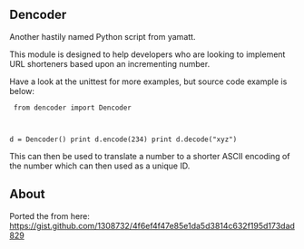 == Dencoder ==
Another hastily named Python script from yamatt.

This module is designed to help developers who are looking to implement URL shorteners based upon an incrementing number.

Have a look at the unittest for more examples, but source code example is below:

<code>
from dencoder import Dencoder

d = Dencoder()
print d.encode(234)
print d.decode("xyz")
</code>

This can then be used to translate a number to a shorter ASCII encoding of the number which can then used as a unique ID.

== About ==
Ported the from here:
https://gist.github.com/1308732/4f6ef4f47e85e1da5d3814c632f195d173dad829
